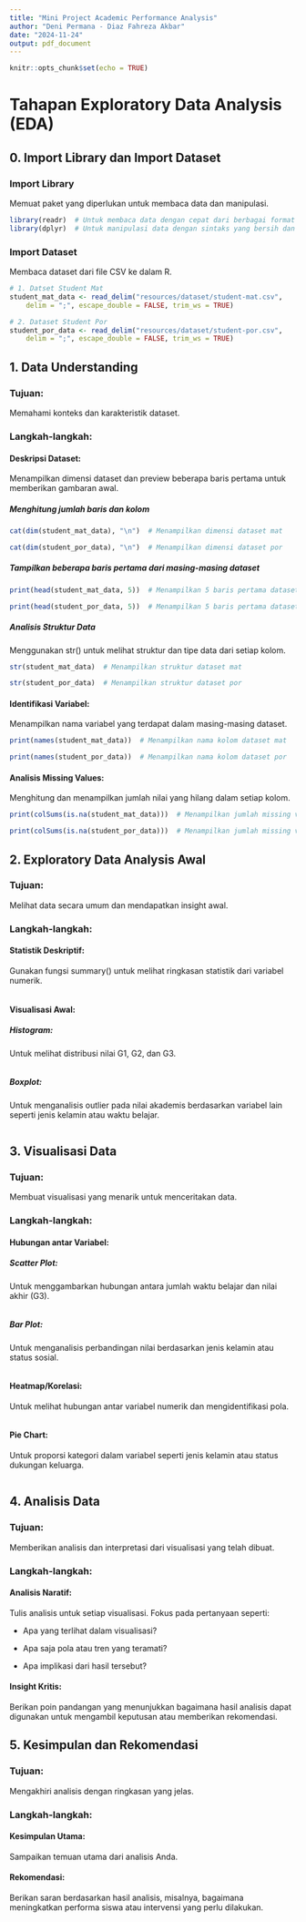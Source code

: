 ```yaml
---
title: "Mini Project Academic Performance Analysis"
author: "Deni Permana - Diaz Fahreza Akbar"
date: "2024-11-24"
output: pdf_document
---
```


```r
knitr::opts_chunk$set(echo = TRUE)
```

# **Tahapan Exploratory Data Analysis (EDA)**

## 0. Import Library dan Import Dataset

### Import Library
Memuat paket yang diperlukan untuk membaca data dan manipulasi.

```r
library(readr)  # Untuk membaca data dengan cepat dari berbagai format seperti CSV
library(dplyr)  # Untuk manipulasi data dengan sintaks yang bersih dan intuitif
```

### Import Dataset
Membaca dataset dari file CSV ke dalam R.

```r
# 1. Datset Student Mat
student_mat_data <- read_delim("resources/dataset/student-mat.csv", 
    delim = ";", escape_double = FALSE, trim_ws = TRUE)

# 2. Dataset Student Por
student_por_data <- read_delim("resources/dataset/student-por.csv", 
    delim = ";", escape_double = FALSE, trim_ws = TRUE)

```

## 1. Data Understanding

### Tujuan:

Memahami konteks dan karakteristik dataset.

### Langkah-langkah: 

#### Deskripsi Dataset: 

Menampilkan dimensi dataset dan preview beberapa baris pertama untuk memberikan gambaran awal.

##### Menghitung jumlah baris dan kolom

```r
cat(dim(student_mat_data), "\n")  # Menampilkan dimensi dataset mat
```

```r
cat(dim(student_por_data), "\n")  # Menampilkan dimensi dataset por
```

##### Tampilkan beberapa baris pertama dari masing-masing dataset

```r
print(head(student_mat_data, 5))  # Menampilkan 5 baris pertama dataset mat
```

```r
print(head(student_por_data, 5))  # Menampilkan 5 baris pertama dataset por
```

##### Analisis Struktur Data
Menggunakan str() untuk melihat struktur dan tipe data dari setiap kolom.

```r
str(student_mat_data)  # Menampilkan struktur dataset mat
```

```r
str(student_por_data)  # Menampilkan struktur dataset por
```

#### Identifikasi Variabel: 
Menampilkan nama variabel yang terdapat dalam masing-masing dataset.
<!-- Tentukan variabel yang relevan untuk analisis. Misalnya, variabel yang berkaitan dengan nilai akademis (G1, G2, G3), waktu belajar, dan faktor sosial. -->

```r
print(names(student_mat_data))  # Menampilkan nama kolom dataset mat
```

```r
print(names(student_por_data))  # Menampilkan nama kolom dataset por
```

#### Analisis Missing Values:
Menghitung dan menampilkan jumlah nilai yang hilang dalam setiap kolom.
<!-- Evaluasi apakah ada nilai yang hilang dalam dataset dan bagaimana cara menanganinya. -->

```r
print(colSums(is.na(student_mat_data)))  # Menampilkan jumlah missing values per kolom dataset mat
```

```r
print(colSums(is.na(student_por_data)))  # Menampilkan jumlah missing values per kolom dataset por
```

## 2. Exploratory Data Analysis Awal

### Tujuan:

Melihat data secara umum dan mendapatkan insight awal.

### Langkah-langkah:

#### Statistik Deskriptif: 

Gunakan fungsi summary() untuk melihat ringkasan statistik dari variabel numerik.

```r

```

#### Visualisasi Awal: 

##### Histogram: 

Untuk melihat distribusi nilai G1, G2, dan G3.

```r

```

##### Boxplot:

Untuk menganalisis outlier pada nilai akademis berdasarkan variabel lain seperti jenis kelamin atau waktu belajar.

```r

```

## 3. Visualisasi Data

### Tujuan: 

Membuat visualisasi yang menarik untuk menceritakan data.

### Langkah-langkah:

#### Hubungan antar Variabel:

##### Scatter Plot:

Untuk menggambarkan hubungan antara jumlah waktu belajar dan nilai akhir (G3).

```r

```

##### Bar Plot:

Untuk menganalisis perbandingan nilai berdasarkan jenis kelamin atau status sosial.

```r

```

#### Heatmap/Korelasi:

Untuk melihat hubungan antar variabel numerik dan mengidentifikasi pola.

```r

```

#### Pie Chart:

Untuk proporsi kategori dalam variabel seperti jenis kelamin atau status dukungan keluarga.

```r

```


## 4. Analisis Data

### Tujuan:

Memberikan analisis dan interpretasi dari visualisasi yang telah dibuat.

### Langkah-langkah:

#### Analisis Naratif:

Tulis analisis untuk setiap visualisasi. Fokus pada pertanyaan seperti:

-   Apa yang terlihat dalam visualisasi?

-   Apa saja pola atau tren yang teramati?

-   Apa implikasi dari hasil tersebut?

#### Insight Kritis:

Berikan poin pandangan yang menunjukkan bagaimana hasil analisis dapat digunakan untuk mengambil keputusan atau memberikan rekomendasi.

## 5. Kesimpulan dan Rekomendasi

### Tujuan:

Mengakhiri analisis dengan ringkasan yang jelas.

### Langkah-langkah:

#### Kesimpulan Utama:

Sampaikan temuan utama dari analisis Anda.

#### Rekomendasi:

Berikan saran berdasarkan hasil analisis, misalnya, bagaimana meningkatkan performa siswa atau intervensi yang perlu dilakukan.
